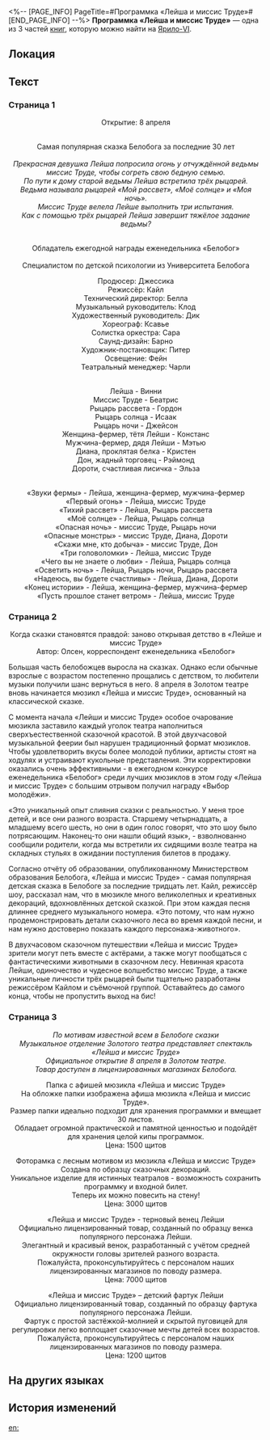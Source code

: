 <%-- [PAGE_INFO]
PageTitle=#Программка «Лейша и миссис Труде»#
[END_PAGE_INFO] --%>
{{Дополнить}}
{{Книга Инфобокс
|id           = 109
|Название     = 
|Изображение  = Иконка Книга.png
|Мир          = Ярило-VI
|Томов        = 3
|Автор        = <!--нужно добавить-->
|Описание     = Программка мюзикла «Лейша и миссис Труде» выдаётся бесплатно при покупке билета.
|Том1         = {{tx}}
|Источник1    = {{tx|Отсутствует источник}}
|Том2         = {{tx}}
|Источник2    = {{tx|Отсутствует источник}}
|Том3         = {{tx}}
|Источник3    = {{tx|Отсутствует источник}}
|Персонажи    = 
|Фракции      = 
}}
'''Программка «Лейша и миссис Труде»''' — одна из 3 частей [[Книги|книг]], которую можно найти на [[Ярило-VI]].

==Локация==
{{Отметка карты|<!--название карты-->|<!--id отметки-->}}

==Текст==
===Страница 1===
<div align="center">Открытие: 8 апреля<br />
{{Размер|36|Золотой театр}}<br />
''{{Размер|18|Административный район, проспект Алисы, 22}}''

Самая популярная сказка Белобога за последние 30 лет<br />
{{Размер|50|Лейша и миссис Труде}}<br />
''Прекрасная девушка Лейша попросила огонь у отчуждённой ведьмы миссис Труде, чтобы согреть свою бедную семью.''<br />
''По пути к дому старой ведьмы Лейша встретила трёх рыцарей.''<br />
''Ведьма называла рыцарей «Мой рассвет», «Моё солнце» и «Моя ночь».''<br />
''Миссис Труде велела Лейше выполнить три испытания.''<br />
''Как с помощью трёх рыцарей Лейша завершит тяжёлое задание ведьмы?''

{{Размер|32|Номинант премии Голиард за лучший мюзикл года}}<br />
Обладатель ежегодной награды еженедельника «Белобог» {{Размер|32|«Выбор молодёжи»}}<br />
{{Размер|32|РЕКОМЕНДОВАНО}}<br />
Специалистом по детской психологии из Университета Белобога {{Размер|32|Зарой}}

{{Размер|24|Превосходное произведение, которым может наслаждаться вся семья!}}

Продюсер: Джессика<br />
Режиссёр: Кайл<br />
Технический директор: Белла<br />
Музыкальный руководитель: Клод<br />
Художественный руководитель: Дик<br /> Хореограф: Ксавье<br />
Солистка оркестра: Сара<br />
Саунд-дизайн: Барно<br />
Художник-постановщик: Питер<br />
Освещение: Фейн<br />
Театральный менеджер: Чарли

{{Размер|32|В ролях:}}<br />
Лейша - Винни<br />
Миссис Труде - Беатрис<br />
Рыцарь рассвета - Гордон<br />
Рыцарь солнца - Исаак<br />
Рыцарь ночи - Джейсон<br />
Женщина-фермер, тётя Лейши - Констанс<br />
Мужчина-фермер, дядя Лейши - Мэтью<br />
Диана, проклятая белка - Кристен<br />
Дон, жадный торговец - Рэймонд<br /> Дороти, счастливая лисичка - Эльза

{{Размер|32|Концертная программа:}}<br />
«Звуки фермы» - Лейша, женщина-фермер, мужчина-фермер<br />
«Первый огонь» - Лейша, миссис Труде<br />
«Тихий рассвет» - Лейша, Рыцарь рассвета<br />
«Моё солнце» - Лейша, Рыцарь солнца<br />
«Опасная ночь» - миссис Труде, Рыцарь ночи<br />
«Опасные монстры» - миссис Труде, Диана, Дороти<br />
«Скажи мне, кто добыча» - миссис Труде, Дон<br />
«Три головоломки» - Лейша, миссис Труде<br />
«Чего вы не знаете о любви» - Лейша, Рыцарь солнца<br />
«Осветить ночь» - Лейша, Рыцарь ночи, Рыцарь рассвета<br />
«Надеюсь, вы будете счастливы» - Лейша, Диана, Дороти<br />
«Конец истории» - Лейша, женщина-фермер, мужчина-фермер<br />
«Пусть прошлое станет ветром» - Лейша, миссис Труде</div>

===Страница 2===
<div align="center">Когда сказки становятся правдой: заново открывая детство в «Лейше и миссис Труде»<br />
Автор: Олсен, корреспондент еженедельника «Белобог»</div>

Большая часть белобожцев выросла на сказках. Однако если обычные взрослые с возрастом постепенно прощались с детством, то любители музыки получили шанс вернуться в него. 8 апреля в Золотом театре вновь начинается мюзикл «Лейша и миссис Труде», основанный на классической сказке.

С момента начала «Лейши и миссис Труде» особое очарование мюзикла заставило каждый уголок театра наполниться сверхъестественной сказочной красотой. В этой двухчасовой музыкальной феерии был нарушен традиционный формат мюзиклов. Чтобы удовлетворить вкусы более молодой публики, артисты стоят на ходулях и устраивают кукольные представления. Эти корректировки оказались очень эффективными - в ежегодном конкурсе еженедельника «Белобог» среди лучших мюзиклов в этом году «Лейша и миссис Труде» с большим отрывом получил награду «Выбор молодёжи».

«Это уникальный опыт слияния сказки с реальностью. У меня трое детей, и все они разного возраста. Старшему четырнадцать, а младшему всего шесть, но они в один голос говорят, что это шоу было потрясающим. Наконец-то они нашли общий язык», - взволнованно сообщили родители, когда мы встретили их сидящими возле театра на складных стульях в ожидании поступления билетов в продажу.

Согласно отчёту об образовании, опубликованному Министерством образования Белобога, «Лейша и миссис Труде» - самая популярная детская сказка в Белобоге за последние тридцать лет. Кайл, режиссёр шоу, рассказал нам, что в мюзикле много великолепных и креативных декораций, вдохновлённых детской сказкой. При этом каждая песня длиннее среднего музыкального номера. «Это потому, что нам нужно продемонстрировать детали сказочного леса во время каждой песни, и нам нужно достоверно показать каждого персонажа-животного».

В двухчасовом сказочном путешествии «Лейша и миссис Труде» зрители могут петь вместе с актёрами, а также могут пообщаться с фантастическими животными в сказочном лесу. Невинная красота Лейши, одиночество и чудесное волшебство миссис Труде, а также уникальные личности трёх рыцарей были тщательно разработаны режиссёром Кайлом и съёмочной группой. Оставайтесь до самого конца, чтобы не пропустить выход на бис!

===Страница 3===
<div align="center">''По мотивам известной всем в Белобоге сказки''<br />
''Музыкальное отделение Золотого театра представляет спектакль «Лейша и миссис Труде»''<br />
''Официальное открытие 8 апреля в Золотом театре.''<br />
''Товар доступен в лицензированных магазинах Белобога.''

Папка с афишей мюзикла «Лейша и миссис Труде»<br />
На обложке папки изображена афиша мюзикла «Лейша и миссис Труде».<br />
Размер папки идеально подходит для хранения программки и вмещает 30 листов.<br />
Обладает огромной практической и памятной ценностью и подойдёт для хранения целой кипы программок.<br />
Цена: 1500 щитов

Фоторамка с лесным мотивом из мюзикла «Лейша и миссис Труде»<br />
Создана по образцу сказочных декораций.<br />
Уникальное изделие для истинных театралов - возможность сохранить программку и входной билет.<br />
Теперь их можно повесить на стену!<br />
Цена: 3000 щитов

«Лейша и миссис Труде» - терновый венец Лейши<br />
Официально лицензированный товар, созданный по образцу венка популярного персонажа Лейши.<br />
Элегантный и красивый венок, разработанный с учётом средней окружности головы зрителей разного возраста.<br />
Пожалуйста, проконсультируйтесь с персоналом наших лицензированных магазинов по поводу размера.<br />
Цена: 7000 щитов

«Лейша и миссис Труде» – детский фартук Лейши<br />
Официально лицензированный товар, созданный по образцу фартука популярного персонажа Лейши.<br />
Фартук с простой застёжкой-молнией и скрытой пуговицей для регулировки легко воплощает сказочные мечты детей всех возрастов.<br />
Пожалуйста, проконсультируйтесь с персоналом наших лицензированных магазинов по поводу размера.<br />
Цена: 1200 щитов</div>

==На других языках==
{{На других языках
|en   = ''Leisha and Mrs. Trude'' Program
|zhs  = 《蕾莎与特鲁太太》场刊
|zht  = 《蕾莎與特魯太太》場刊
|ja   = 『レイシャとトゥルーおばさん』のパンフレット
|ko   = ≪레이샤와 트루데 부인≫ 팸플릿
|es   = Programa de «Leisha y la señora Trude»
|fr   = Programme de ''Leisha et madame Trude''
|ru   = Программка «Лейша и миссис Труде»
|th   = โบรชัวร์ "Leisha และคุณ Trude"
|vi   = Tờ Gấp Leisha Và Bà Trude
|de   = Programmheft für „Leisha und Frau Trude“
|id   = Buklet "Leisha dan Nyonya Trude"
|pt   = Programa de "Leisha e Sra. Trude"
}}

==История изменений==
{{История изменений|3.5}}

[[en:]]